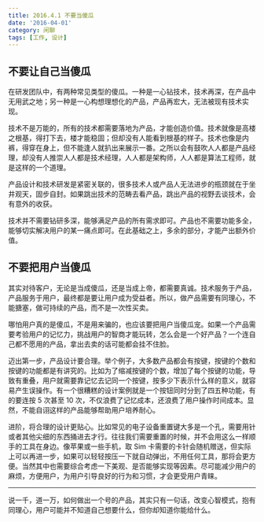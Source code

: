 ```yaml
---
title: 2016.4.1 不要当傻瓜
date: '2016-04-01'
category: 闲聊
tags: [工作, 设计]
---
```


## 不要让自己当傻瓜

在研发团队中，有两种常见类型的傻瓜。一种是一心钻技术，技术再深，在产品中无用武之地；另一种是一心构想理想化的产品，产品再宏大，无法被现有技术实现。

技术不是万能的，所有的技术都需要落地为产品，才能创造价值。技术就像是高楼之根基，得打下去，楼才能稳固；但却没有人能看到根基的样子。技术也像是内裤，得穿在身上，但不能逢人就扒出来展示一番。之所以会有鼓吹人人都是产品经理，却没有人推崇人人都是技术经理，人人都是架构师，人人都是算法工程师，就是这样的一个道理。

产品设计和技术研发是紧密关联的，很多技术人或产品人无法进步的瓶颈就在于坐井观天，固步自封。如果跳出技术的范畴去看产品，跳出产品的视野去谈技术，会有意外的收获。

技术并不需要钻研多深，能够满足产品的所有需求即可。产品也不需要功能多全，能够切实解决用户的某一痛点即可。在此基础之上，多余的部分，才能产出额外价值。

## 不要把用户当傻瓜

其实对待客户，无论是当成傻瓜，还是当成上帝，都需要真诚。技术服务于产品，产品服务于用户，最终都是要让用户成为受益者。所以，做产品需要有同理心，不能搪塞，做可持续的产品，而不是一次性买卖。

哪怕用户真的是傻瓜，不是用来骗的，也应该要把用户当傻瓜宠。如果一个产品需要考验用户的记忆力，挑战用户的智商才能玩转，怎么会是一个好产品？一个连自己都不愿用的产品，拿出去卖的话可能都会挂不住脸。

迈出第一步，产品设计要合理。举个例子，大多数产品都会有按键，按键的个数和按键的功能都是有讲究的。比如为了缩减按键的个数，增加了每个按键的功能，导致有重叠，用户就需要靠记忆去记同一个按键，按多少下表示什么样的意义，就容易产生误操作。有一个很糟糕的设计案例就是一个按钮同时分到了四五种功能，有的要连按 5 次甚至 10 次，不仅浪费了记忆成本，还浪费了用户操作时间成本。显然，不能自诩这样的产品能够帮助用户培养耐心。

进阶，将合理的设计更贴心。比如常见的电子设备重置键大多是一个孔，需要用针或者其他尖细的东西捅进去才行。往往我们需要重置的时候，并不会用这么一样顺手的工具在身边。像苹果或一些手机，取 Sim 卡需要的卡针会随机赠送，但实际上可以再进一步，如果可以轻轻按压一下就自动弹出，不用任何工具，那将会更方便。当然其中也需要综合考虑一下美观、是否能够实现等因素。尽可能减少用户的麻烦，方便用户，为用户引导良好的行为和习惯，才会更受用户青睐。

---

说一千，道一万，如何做出一个号的产品，其实只有一句话，改变心智模式，抱有同理心，用户可能并不知道自己想要什么，但你却知道你能给什么。
